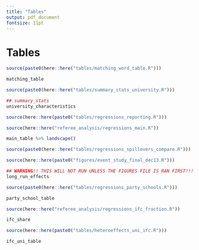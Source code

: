 ```yaml
---
title: "Tables"
output: pdf_document
fontsize: 11pt
---
```


<!-- ```{r setup, include=FALSE} -->
<!-- knitr::opts_chunk$set(echo = F, message = F, warning = F) -->
<!-- knitr::opts_knit$set(root.dir = rprojroot::find_rstudio_root_file()) -->
<!-- library(kableExtra) -->
<!-- ``` -->

\FloatBarrier
# Tables

```r
source(paste0(here::here("tables/matching_word_table.R")))
```

```r
matching_table 
```

\newpage
```r
source(paste0(here::here("tables/summary_stats_university.R")))
```

```r
## summary_stats
university_characteristics
```

\newpage
```r
source(here::here(paste0("tables/regressions_reporting.R")))
```

\begin{landscape}
```r
## reporting_table
reporting_table
```
\end{landscape}

```r
source(here::here("referee_analysis/regressions_main.R"))
```

```r
main_table %>% landscape()
```

```r
source(paste0(here::here("tables/regressions_spillovers_compare.R")))
```

\begin{landscape}
```r
## reporting_table
spillover_table
```
\end{landscape}


```r
source(here::here(paste0("figures/event_study_final_dec13.R")))
```

```r
## WARNING!! THIS WILL NOT RUN UNLESS THE FIGURES FILE IS RAN FIRST!!! B/C THIS IS IN EVENT STUDY
long_run_effects
```

```r
source(paste0(here::here("tables/regressions_party_schools.R")))
```

```r
party_school_table
```

```r
source(here::here("referee_analysis/regressions_ifc_fraction.R"))
```

```r
ifc_share
```

```r
source(here::here(paste0("tables/heteroeffects_uni_ifc.R")))
```

```r
ifc_uni_table
```


